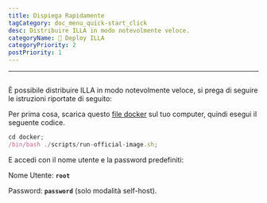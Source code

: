 ```yaml
---
title: Dispiega Rapidamente
tagCategory: doc_menu_quick-start_click
desc: Distribuire ILLA in modo notevolmente veloce.
categoryName: 👷 Deploy ILLA
categoryPriority: 2
postPriority: 1
---
```


* * *

## <Heading hidden>Dispiega rapidamente</Heading>

È possibile distribuire ILLA in modo notevolmente veloce, si prega di seguire le istruzioni riportate di seguito:

Per prima cosa, scarica questo [file docker](https://github.com/illacloud/deploy-illa-manually/tree/main/docker) sul tuo computer, quindi esegui il seguente codice.

```jsx
cd docker;
/bin/bash ./scripts/run-official-image.sh;
```

E accedi con il nome utente e la password predefiniti:

Nome Utente: **`root`**

Password: **`password`** (solo modalità self-host).
